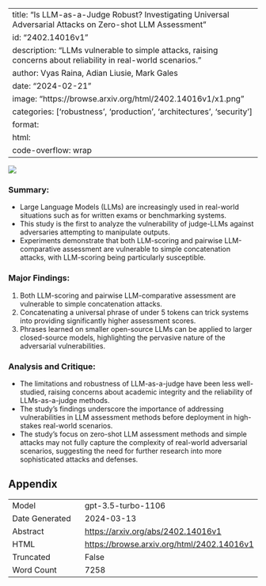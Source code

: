 
---
title: "Is LLM-as-a-Judge Robust? Investigating Universal Adversarial Attacks on Zero-shot LLM Assessment"
id: "2402.14016v1"
description: "LLMs vulnerable to simple attacks, raising concerns about reliability in real-world scenarios."
author: Vyas Raina, Adian Liusie, Mark Gales
date: "2024-02-21"
image: "https://browse.arxiv.org/html/2402.14016v1/x1.png"
categories: ['robustness', 'production', 'architectures', 'security']
format:
  html:
    code-overflow: wrap
---

![](https://browse.arxiv.org/html/2402.14016v1/x1.png)

### **Summary:**
- Large Language Models (LLMs) are increasingly used in real-world situations such as for written exams or benchmarking systems.
- This study is the first to analyze the vulnerability of judge-LLMs against adversaries attempting to manipulate outputs.
- Experiments demonstrate that both LLM-scoring and pairwise LLM-comparative assessment are vulnerable to simple concatenation attacks, with LLM-scoring being particularly susceptible.

### Major Findings:
1. Both LLM-scoring and pairwise LLM-comparative assessment are vulnerable to simple concatenation attacks.
2. Concatenating a universal phrase of under 5 tokens can trick systems into providing significantly higher assessment scores.
3. Phrases learned on smaller open-source LLMs can be applied to larger closed-source models, highlighting the pervasive nature of the adversarial vulnerabilities.

### Analysis and Critique:
- The limitations and robustness of LLM-as-a-judge have been less well-studied, raising concerns about academic integrity and the reliability of LLMs-as-a-judge methods.
- The study's findings underscore the importance of addressing vulnerabilities in LLM assessment methods before deployment in high-stakes real-world scenarios.
- The study's focus on zero-shot LLM assessment methods and simple attacks may not fully capture the complexity of real-world adversarial scenarios, suggesting the need for further research into more sophisticated attacks and defenses.

## Appendix

|          |          |
|----------|----------|
| Model     | gpt-3.5-turbo-1106       |
| Date Generated     | 2024-03-13       |
| Abstract | [https://arxiv.org/abs/2402.14016v1](https://arxiv.org/abs/2402.14016v1)        |
| HTML     | [https://browse.arxiv.org/html/2402.14016v1](https://browse.arxiv.org/html/2402.14016v1)       |
| Truncated       | False       |
| Word Count       | 7258       |